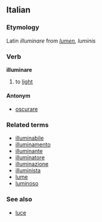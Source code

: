 ==Italian==
===Etymology===
Latin ''illuminare'' from ''[[lumen]], luminis''
===Verb===
'''illuminare'''

# to [[light]]

====Antonym====
*[[oscurare]]

===Related terms===
*[[illuminabile]]
*[[illuminamento]]
*[[illuminante]]
*[[illuminatore]]
*[[illuminazione]]
*[[illuminista]]
*[[lume]]
*[[luminoso]]

===See also===
*[[luce]]